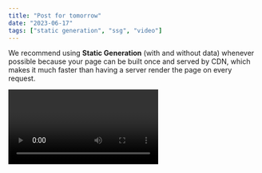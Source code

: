 ```yaml
---
title: "Post for tomorrow"
date: "2023-06-17"
tags: ["static generation", "ssg", "video"]
---
```


We recommend using **Static Generation** (with and without data) whenever possible because your page can be built once and served by CDN, which makes it much faster than having a server render the page on every request.

<Video id="6h649f2fB9Q" />

```ts
const sum = (num1: number, num2: number): number => {
    return num1 + num2
}

console.log(sum(4, 8)) //12
```

You should ask yourself: "Can I pre-render this page **ahead** of a user's request?" If the answer is yes, then you should choose Static Generation.

On the other hand, Static Generation is **not** a good idea if you cannot pre-render a page ahead of a user's request. Maybe your page shows frequently updated data, and the page content changes on every request.

In that case, you can use **Server-Side Rendering**. It will be slower, but the pre-rendered page will always be up-to-date. Or you can skip pre-rendering and use client-side JavaScript to populate data.
